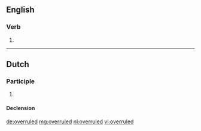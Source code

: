 ==English==

===Verb===
{{head|en}}

# {{en-past of|overrule}}

----

==Dutch==

===Participle===
{{nl-past-ptc}}

# {{nl-verb form of|t=past|m=ptc|overrulen}}

====Declension====
{{nl-decl-past-ptc}}

[[de:overruled]]
[[mg:overruled]]
[[nl:overruled]]
[[vi:overruled]]